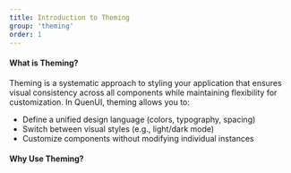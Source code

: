 ```yaml
---
title: Introduction to Theming
group: 'theming'
order: 1
---
```


#### What is Theming?

Theming is a systematic approach to styling your application that ensures visual consistency across all components while maintaining flexibility for customization. In QuenUI, theming allows you to:

- Define a unified design language (colors, typography, spacing)
- Switch between visual styles (e.g., light/dark mode)
- Customize components without modifying individual instances


#### Why Use Theming?

